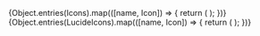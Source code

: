 
<Meta title="Components/Icons" />

<IconGallery>
  {Object.entries(Icons).map(([name, Icon]) => {
    return (
      <IconItem name={name}>
        <Icon />
      </IconItem>
    );
  })}
</IconGallery>

<IconGallery>
  {Object.entries(LucideIcons).map(([name, Icon]) => {
    return (
      <IconItem name={name}>
        <Icon />
      </IconItem>
    );
  })}
</IconGallery>
